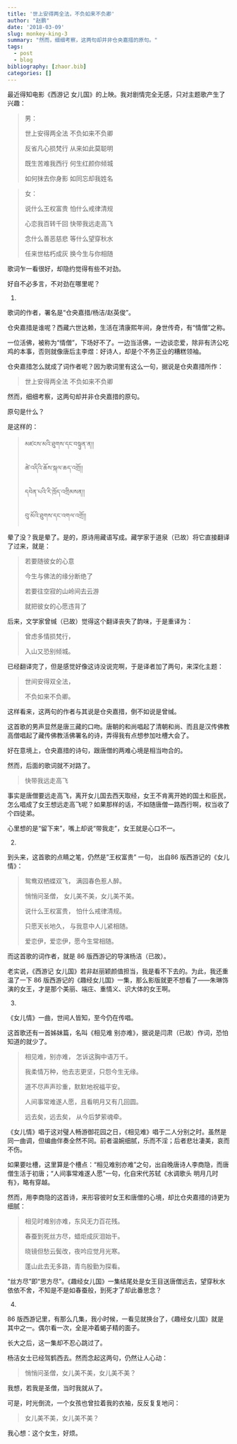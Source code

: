 ```yaml
---
title: '世上安得两全法，不负如来不负卿'
author: "赵鹏"
date: '2018-03-09'
slug: monkey-king-3
summary: "然而，细细考察，这两句却并非仓央嘉措的原句。"
tags:
  - post
  - blog
bibliography: [zhaor.bib]
categories: []
---
```


最近得知电影《西游记 女儿国》的上映。我对剧情完全无感，只对主题歌产生了兴趣：

> 男：
> 
> 世上安得两全法 不负如来不负卿
> 
> 反省凡心损梵行 从来如此莫聪明
> 
> 既生苦难我西行 何生红颜你倾城
> 
> 如何抹去你身影 如同忘却我姓名

> 女：
> 
> 说什么王权富贵 怕什么戒律清规
> 
> 心恋我百转千回 快带我远走高飞
> 
> 念什么善恶慈悲 等什么望穿秋水
> 
> 任来世枯朽成灰 换今生与你相随

歌词乍一看很好，却隐约觉得有些不对劲。

好自不必多言，不对劲在哪里呢？

(1)

歌词的作者，署名是“仓央嘉措/杨洁/赵英俊”。

仓央嘉措是谁呢？西藏六世达赖，生活在清康熙年间，身世传奇，有“情僧”之称。

一位活佛，被称为“情僧”，下场好不了。一边当活佛，一边谈恋爱，除非有济公吃鸡的本事，否则就像唐后主李煜：好诗人，却是个不务正业的糟糕领袖。

仓央嘉措怎么就成了词作者呢？因为歌词里有这么一句，据说是仓央嘉措所作：

> 世上安得两全法 不负如来不负卿

然而，细细考察，这两句却并非仓央嘉措的原句。

原句是什么？

是这样的：

> མཛངས་མའི་ཐུགས་དང་བསྟུན་ན།།
> 
> ཚེ་འདིའི་ཆོས་སྐལ་ཆད་འགྲོ།།
> 
> དབེན་པའི་རི་ཁྲོད་འགྲིམསན།།
> 
> བུ་མོའི་ཐུགས་དང་འགལ་འགྲོ།།



晕了没？我是晕了。是的，原诗用藏语写成。藏学家于道泉（已故）将它直接翻译了过来，就是：

> 若要随彼女的心意
>
> 今生与佛法的缘分断绝了
>
> 若要往空寂的山岭间去云游
>
> 就把彼女的心愿违背了

后来，文学家曾缄（已故）觉得这个翻译丧失了韵味，于是重译为：

> 曾虑多情损梵行，
>
> 入山又恐别倾城。

已经翻译完了，但是感觉好像这诗没说完啊，于是译者加了两句，来深化主题：

> 世间安得双全法，
> 
> 不负如来不负卿。

这样看来，这两句的作者与其说是仓央嘉措，倒不如说是曾缄。

这首歌的男声显然是唐三藏的口吻。唐朝的和尚唱起了清朝和尚、而且是汉传佛教高僧唱起了藏传佛教活佛署名的诗，弄得我有点想参加吐槽大会了。

好在意境上，仓央嘉措的诗句，跟唐僧的两难心境是相当吻合的。

然而，后面的歌词就不对路了。 

> 快带我远走高飞

事实是唐僧要远走高飞，离开女儿国去西天取经，女王不肯离开她的国土和臣民，怎么唱成了女王想远走高飞呢？如果那样的话，不如随唐僧一路西行啊，权当收了个四徒弟。

心里想的是“留下来”，嘴上却说“带我走”，女王就是心口不一。

(2)

到头来，这首歌的点睛之笔，仍然是"王权富贵" 一句， 出自86 版西游记的《女儿情》：

> 鸳鸯双栖蝶双飞， 满园春色惹人醉。
> 
> 悄悄问圣僧， 女儿美不美，女儿美不美。
> 
> 说什么王权富贵， 怕什么戒律清规。
> 
> 只愿天长地久， 与我意中人儿紧相随。
> 
> 爱恋伊，爱恋伊，愿今生常相随。


而这首歌的词作者，就是 86 版西游记的导演杨洁（已故）。

老实说，《西游记 女儿国》若非赵丽颖颜值担当，我是看不下去的。为此，我还重温了一下 86 版西游记的《趣经女儿国》一集，那么影版就更不想看了——朱琳饰演的女王，才是那个美丽、端庄、重情义、识大体的女王啊。

(3)

《女儿情》一曲，世间人皆知，至今仍在传唱。

这首歌还有一首姊妹篇，名叫《相见难 别亦难》，据说是闫肃（已故）作词，恐怕知道的就少了。

> 相见难，别亦难， 怎诉这胸中语万千。
> 
> 我柔情万种，他去志更坚，只怨今生无缘。
> 
> 道不尽声声珍重，默默地祝福平安。
> 
> 人间事常难遂人愿，且看明月又有几回圆。
> 
> 远去矣，远去矣， 从今后梦萦魂牵。

《女儿情》唱于这对璧人畅游御花园之日，《相见难》唱于二人分别之时。虽然是同一曲调，但编曲伴奏全然不同。前者温婉细腻，乐而不淫；后者悲壮凄美，哀而不伤。


如果要吐槽，这里算是个槽点：“相见难别亦难”之句，出自晚唐诗人李商隐，而唐僧生活于初唐；“人间事常难遂人愿”一句，化自宋代苏轼《水调歌头 明月几时有》，略有穿越。

然而，用李商隐的这首诗，来形容彼时女王和唐僧的心境，却比仓央嘉措的诗更为细腻：

> 相见时难别亦难，东风无力百花残。 
> 
> 春蚕到死丝方尽，蜡炬成灰泪始干。 
> 
> 晓镜但愁云鬓改，夜吟应觉月光寒。 
> 
> 蓬山此去无多路，青鸟殷勤为探看。 



“丝方尽”即“思方尽”。《趣经女儿国》一集结尾处是女王目送唐僧远去，望穿秋水依依不舍，不知是不是如春蚕般，到死才了却此番思念？



(4)

86 版西游记里，有那么几集，我小时候，一看见就换台了，《趣经女儿国》就是其中之一。偶尔看一次，全是冲着蝎子精的面子。

长大之后，这一集却不忍心跳过了。

杨洁女士已经驾鹤西去。然而念起这两句，仍然让人心动：

> 悄悄问圣僧，女儿美不美，女儿美不美？
>

我想，若我是圣僧，当时我就从了。

可是，时光倒流，一个女孩也曾拉着我的衣袖，反反复复地问：

> 女儿美不美，女儿美不美？

我心想：这个女生，好烦。